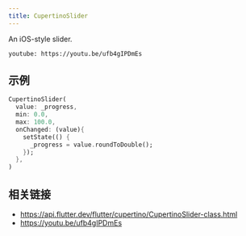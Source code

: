 ```yaml
---
title: CupertinoSlider
---
```


An iOS-style slider.

`youtube: https://youtu.be/ufb4gIPDmEs`

## 示例

```dart liveslice=CupertinoSlider
CupertinoSlider(
  value: _progress,
  min: 0.0,
  max: 100.0,
  onChanged: (value){
    setState(() {
      _progress = value.roundToDouble();
    });
  },
)
```

## 相关链接

- https://api.flutter.dev/flutter/cupertino/CupertinoSlider-class.html
- https://youtu.be/ufb4gIPDmEs
